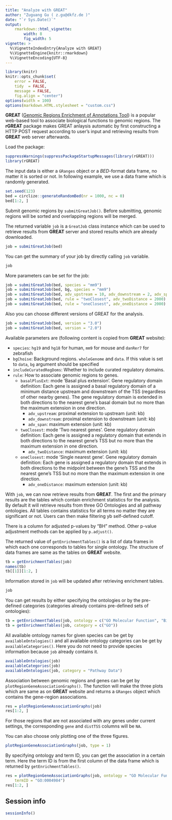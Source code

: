 ```yaml
---
title: "Analyze with GREAT"
author: "Zuguang Gu ( z.gu@dkfz.de )"
date: "`r Sys.Date()`"
output: 
    rmarkdown::html_vignette:
        width: 8
        fig_width: 5
vignette: >
  %\VignetteIndexEntry{Analyze with GREAT}
  %\VignetteEngine{knitr::rmarkdown}
  %\VignetteEncoding{UTF-8}
---
```


```r
library(knitr)
knitr::opts_chunk$set(
    error = FALSE,
    tidy  = FALSE,
    message = FALSE,
    fig.align = "center")
options(width = 100)
options(markdown.HTML.stylesheet = "custom.css")
```

**GREAT** ([Genomic Regions Enrichment of Annotations Tool](http://great.stanford.edu)) is a popular 
web-based tool to associate biological functions to genomic regions. 
The **rGREAT** package makes GREAT anlaysis automatic by first constructing a HTTP POST request 
according to user's input and retrieving results from **GREAT** web server afterwards.

Load the package:

```r
suppressWarnings(suppressPackageStartupMessages(library(rGREAT)))
library(rGREAT)
```

The input data is either a `GRanges` object or a _BED_-format data frame, no matter it is sorted or not.
In following example, we use a data frame which is randomly generated.

```r
set.seed(123)
bed = circlize::generateRandomBed(nr = 1000, nc = 0)
bed[1:2, ]
```

Submit genomic regions by `submitGreatJob()`. Before submitting, genomic regions will be sorted and overlapping regions will be merged.

The returned variable `job` is a `GreatJob` class instance which can be used to retrieve results from
**GREAT** server and stored results which are already downloaded.

```r
job = submitGreatJob(bed)
```

You can get the summary of your job by directly calling `job` variable.

```r
job
```

More parameters can be set for the job:

```r
job = submitGreatJob(bed, species = "mm9")
job = submitGreatJob(bed, bg, species = "mm9")
job = submitGreatJob(bed, adv_upstream = 10, adv_downstream = 2, adv_span = 2000)
job = submitGreatJob(bed, rule = "twoClosest", adv_twoDistance = 2000)
job = submitGreatJob(bed, rule = "oneClosest", adv_oneDistance = 2000)
```

Also you can choose different versions of GREAT for the analysis.

```r
job = submitGreatJob(bed, version = "3.0")
job = submitGreatJob(bed, version = "2.0")
```

Available parameters are (following content is copied from **GREAT** website):

- `species`:  `hg19` and `hg18` for human, `mm9` for mouse and `danRer7` for zebrafish
- `bgChoise`: Background regions. `wholeGenome` and `data`. If this value is set to `data`, `bg` argument should be specified 
- `includeCuratedRegDoms`: Whether to include curated regulatory domains.
- `rule`: How to associate genomic regions to genes.
    * `basalPlusExt`: mode 'Basal plus extension'. Gene regulatory domain definition: Each gene is assigned a basal regulatory domain of a minimum distance upstream and downstream of the TSS (regardless of other nearby genes). The gene regulatory domain is extended in both directions to the nearest gene's basal domain but no more than the maximum extension in one direction.
        + `adv_upstream`: proximal extension to upstream (unit: kb)
        + `adv_downstream`: proximal extension to downstream (unit: kb)
        + `adv_span`: maximum extension (unit: kb)
    * `twoClosest`: mode 'Two nearest genes'. Gene regulatory domain definition: Each gene is assigned a regulatory domain that extends in both directions to the nearest gene's TSS but no more than the maximum extension in one direction.
        + `adv_twoDistance`: maximum extension (unit: kb)
    * `oneClosest`: mode 'Single nearest gene'. Gene regulatory domain definition: Each gene is assigned a regulatory domain that extends in both directions to the midpoint between the gene's TSS and the nearest gene's TSS but no more than the maximum extension in one direction.
        + `adv_oneDistance`: maximum extension (unit: kb)


With `job`, we can now retrieve results from **GREAT**. The first and the primary results are
the tables which contain enrichment statistics for the analysis. By default it will retrieve 
results from three GO Ontologies and all pathway ontologies. All tables contains statistics 
for all terms no matter they are significant or not. Users can then make filtering yb self-defined cutoff.

There is a column for adjusted p-values by "BH" method. Other p-value adjustment methods can be applied by `p.adjust()`.

The returned value of `getEnrichmentTables()` is a list of data frames in which each one corresponds
to tables for single ontology. The structure of data frames are same as the tables on **GREAT** website.

```r
tb = getEnrichmentTables(job)
names(tb)
tb[[1]][1:2, ]
```

Information stored in `job` will be updated after retrieving enrichment tables.

```r
job
```

You can get results by either specifying the ontologies or by the pre-defined categories 
(categories already contains pre-defined sets of ontologies):

```r
tb = getEnrichmentTables(job, ontology = c("GO Molecular Function", "BioCyc Pathway"))
tb = getEnrichmentTables(job, category = c("GO"))
```

All available ontology names for given species can be get by `availableOntologies()` 
and all available ontology categories can be get by `availableCategories()`. Here you do not
need to provide species information because `job` already contains it.

```r
availableOntologies(job)
availableCategories(job)
availableOntologies(job, category = "Pathway Data")
```

Association between genomic regions and genes can be get by `plotRegionGeneAssociationGraphs()`.
The function will make the three plots which are same as on **GREAT** website and returns a `GRanges` 
object which contains the gene-region associations. 

```r
res = plotRegionGeneAssociationGraphs(job)
res[1:2, ]
```

For those regions that are not associated with any genes under current settings, 
the corresponding `gene` and `distTSS` columns will be `NA`.

You can also choose only plotting one of the three figures.

```r
plotRegionGeneAssociationGraphs(job, type = 1)
```

By specifying ontology and term ID, you can get the association in a certain term.
Here the term ID is from the first column of the data frame which is returned by 
`getEnrichmentTables()`.

```r
res = plotRegionGeneAssociationGraphs(job, ontology = "GO Molecular Function",
    termID = "GO:0004984")
res[1:2, ]
```

## Session info

```r
sessionInfo()
```

